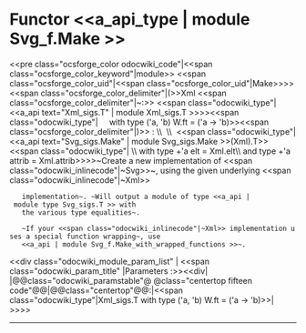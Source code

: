 =Functor <<a_api_type | module Svg_f.Make >> =
<<pre class="ocsforge_color odocwiki_code"|<<span class="ocsforge_color_keyword"|module>> <<span class="ocsforge_color_uid"|<<span class="ocsforge_color_uid"|Make>>>> <<span class="ocsforge_color_delimiter"|(>>Xml <<span class="ocsforge_color_delimiter"|~:>> <<span class="odocwiki_type"|<<a_api text="Xml_sigs.T" | module Xml_sigs.T >>>><<span class="odocwiki_type"|     with type ('a, 'b) W.ft = ('a -> 'b)>><<span class="ocsforge_color_delimiter"|)>> : \\  \\  <<span class="odocwiki_type"|<<a_api text="Svg_sigs.Make" | module Svg_sigs.Make >>(Xml).T>><<span class="odocwiki_type"| \\    with type +'a elt = Xml.elt\\     and type +'a attrib = Xml.attrib>>>>~Create a new implementation of <<span class="odocwiki_inlinecode"|~Svg>>~, using the given underlying <<span class="odocwiki_inlinecode"|~Xml>>
    implementation~. ~Will output a module of type <<a_api | module type Svg_sigs.T >> with
    the various type equalities~.


    ~If your <<span class="odocwiki_inlinecode"|~Xml>> implementation uses a special function wrapping~, use
    <<a_api | module Svg_f.Make_with_wrapped_functions >>~.
<<div class="odocwiki_module_param_list" | <<span class="odocwiki_param_title" |Parameters :>><<div|
|@@class="odocwiki_paramstable"@ @class="centertop fifteen code"@@{{{Xml}}}|@@class="centertop"@@:|<<span class="odocwiki_type"|Xml_sigs.T with type ('a, 'b) W.ft = ('a -> 'b)>>|
>>>>

----
